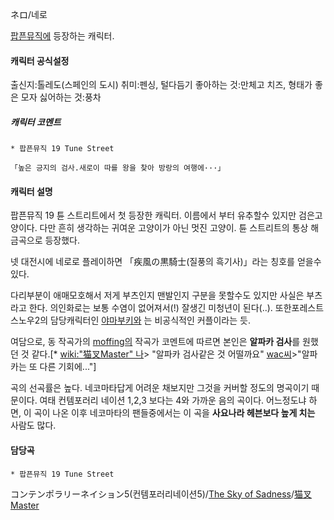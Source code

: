 ネロ/네로

[[팝픈뮤직]]에 등장하는 캐릭터.

==== 캐릭터 공식설정 ====

출신지:톨레도(스페인의 도시)
취미:펜싱, 털다듬기
좋아하는 것:만체고 치즈, 형태가 좋은 모자
싫어하는 것:풍차

===== 캐릭터 코멘트 =====

 * 팝픈뮤직 19 Tune Street

 「높은 긍지의 검사.새로이 따를 왕을 찾아 방랑의 여행에···」

==== 캐릭터 설명 ====

팝픈뮤직 19 튠 스트리트에서 첫 등장한 캐릭터.
이름에서 부터 유추할수 있지만 검은고양이다. 다만 흔히 생각하는 귀여운 고양이가 아닌 멋진 고양이. 튠 스트리트의 통상 해금곡으로 등장했다.

넷 대전시에 네로로 플레이하면 「疾風の黒騎士(질풍의 흑기사)」라는 칭호를 얻을수 있다. 

다리부분이 애매모호해서 저게 부츠인지 맨발인지 구분을 못할수도 있지만 사실은 부츠라고 한다.
의인화로는 보통 수염이 없어져서(!) 잘생긴 미청년이 된다(..). 또한포레스트 스노우2의 담당캐릭터인 [[야마부키]]와 는 비공식적인 커플이라는 듯.

여담으로, 동 작곡가의 [[moffing]]의 작곡가 코멘트에 따르면 본인은 '''알파카 검사'''를 원했던 것 같다.[* [[wiki:"猫叉Master" 나]]> "알파카 검사같은 것 어떨까요" [[wac]]씨>"알파카는 또 다른 기회에..."]

곡의 선곡률은 높다. 네코마타답게 어려운 채보지만 그것을 커버할 정도의 명곡이기 때문이다. 여태 컨템포러리 네이션 1,2,3 보다는 4와 가까운 음의 곡이다. 
어느정도냐 하면, 이 곡이 나온 이후 네코마타의 팬들중에서는 이 곡을 '''사요나라 헤븐보다 높게 치는''' 사람도 많다.

==== 담당곡 ====

 * 팝픈뮤직 19 Tune Street

コンテンポラリーネイション5(컨템포러리네이션5)/[[The Sky of Sadness]]/[[猫叉Master]]

